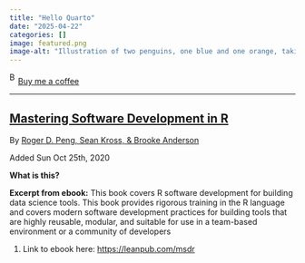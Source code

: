 ```yaml
---
title: "Hello Quarto"
date: "2025-04-22"
categories: []
image: featured.png
image-alt: "Illustration of two penguins, one blue and one orange, taking a selfie with a selfie stick. The moon in the background looks like the Quarto logo."
---
```



<link href="https://fonts.googleapis.com/css?family=Cookie" rel="stylesheet"><a class="bmc-button" target="_blank" href="https://www.buymeacoffee.com/JoscelinRocha">![Buy me a coffee](https://cdn.buymeacoffee.com/buttons/bmc-new-btn-logo.svg){alt="Buy me a coffee" width="15" height="21"}Buy me a coffee</a>

------------------------------------------------------------------------


## [Mastering Software Development in R](https://leanpub.com/msdr)

By [Roger D. Peng, Sean Kross, & Brooke Anderson](https://leanpub.com/msdr)

Added Sun Oct 25th, 2020

**What is this?**

**Excerpt from ebook:** This book covers R software development for building data science tools.
This book provides rigorous training in the R language and covers modern software development practices for building tools that are highly reusable, modular, and suitable for use in a team-based environment or a community of developers

1.  Link to ebook here: <https://leanpub.com/msdr>